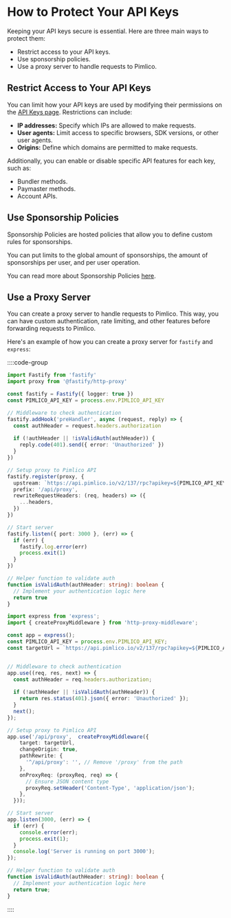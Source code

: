 # How to Protect Your API Keys

Keeping your API keys secure is essential. Here are three main ways to protect them:

- Restrict access to your API keys.
- Use sponsorship policies.
- Use a proxy server to handle requests to Pimlico.

## Restrict Access to Your API Keys

You can limit how your API keys are used by modifying their permissions on the [API Keys page](https://dashboard.pimlico.io/apikeys). Restrictions can include:

- **IP addresses:** Specify which IPs are allowed to make requests.
- **User agents:** Limit access to specific browsers, SDK versions, or other user agents.
- **Origins:** Define which domains are permitted to make requests.

Additionally, you can enable or disable specific API features for each key, such as:

- Bundler methods.
- Paymaster methods.
- Account APIs.

## Use Sponsorship Policies

Sponsorship Policies are hosted policies that allow you to define custom rules for sponsorships.

You can put limits to the global amount of sponsorships, the amount of sponsorships per user, and per user operation.

You can read more about Sponsorship Policies [here](/infra/platform/sponsorship-policies).


## Use a Proxy Server

You can create a proxy server to handle requests to Pimlico. This way, you can have custom authentication, rate limiting, and other features before forwarding requests to Pimlico.

Here's an example of how you can create a proxy server for `fastify` and `express`:

::::code-group

```typescript [fastify.ts]
import Fastify from 'fastify'
import proxy from '@fastify/http-proxy'

const fastify = Fastify({ logger: true })
const PIMLICO_API_KEY = process.env.PIMLICO_API_KEY

// Middleware to check authentication
fastify.addHook('preHandler', async (request, reply) => {
  const authHeader = request.headers.authorization
  
  if (!authHeader || !isValidAuth(authHeader)) {
    reply.code(401).send({ error: 'Unauthorized' })
  }
})

// Setup proxy to Pimlico API
fastify.register(proxy, {
  upstream: `https://api.pimlico.io/v2/137/rpc?apikey=${PIMLICO_API_KEY}`,
  prefix: '/api/proxy',
  rewriteRequestHeaders: (req, headers) => ({
    ...headers,
  })
})

// Start server
fastify.listen({ port: 3000 }, (err) => {
  if (err) {
    fastify.log.error(err)
    process.exit(1)
  }
})

// Helper function to validate auth
function isValidAuth(authHeader: string): boolean {
  // Implement your authentication logic here
  return true
}

```

```typescript [express.ts]
import express from 'express';
import { createProxyMiddleware } from 'http-proxy-middleware';

const app = express();
const PIMLICO_API_KEY = process.env.PIMLICO_API_KEY;
const targetUrl = `https://api.pimlico.io/v2/137/rpc?apikey=${PIMLICO_API_KEY}`;


// Middleware to check authentication
app.use((req, res, next) => {
  const authHeader = req.headers.authorization;
  
  if (!authHeader || !isValidAuth(authHeader)) {
    return res.status(401).json({ error: 'Unauthorized' });
  }
  next();
});

// Setup proxy to Pimlico API
app.use('/api/proxy',  createProxyMiddleware({
    target: targetUrl,
    changeOrigin: true,
    pathRewrite: {
      '^/api/proxy': '', // Remove '/proxy' from the path
    },
    onProxyReq: (proxyReq, req) => {
      // Ensure JSON content type
      proxyReq.setHeader('Content-Type', 'application/json');
    },
  }));

// Start server
app.listen(3000, (err) => {
  if (err) {
    console.error(err);
    process.exit(1);
  }
  console.log('Server is running on port 3000');
});

// Helper function to validate auth
function isValidAuth(authHeader: string): boolean {
  // Implement your authentication logic here
  return true;
}

```

::::
